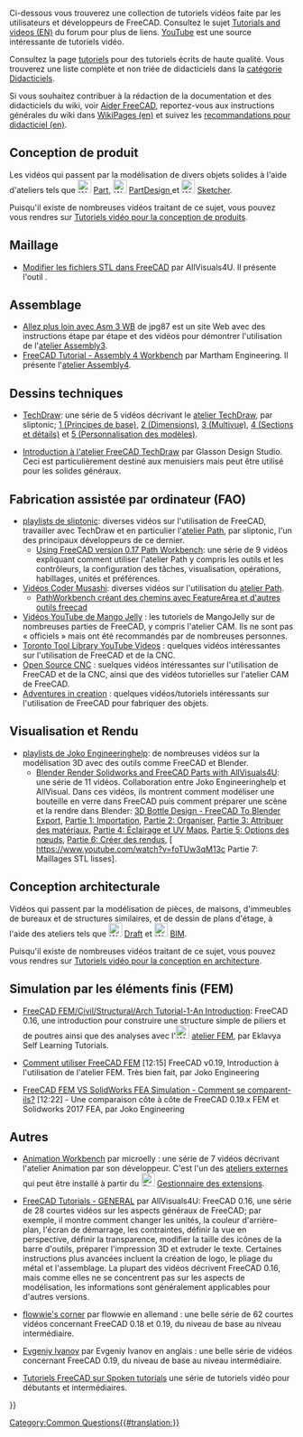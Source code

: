 <languages/>

{{VeryImportantMessage|Faites attention à la version de FreeCAD utilisée dans le tutoriel. Si un didacticiel utilise une version plus ancienne du programme, le processus de modélisation général peut toujours fonctionner, mais certains outils peuvent avoir changé dans les nouvelles versions. N'ajoutez pas de vidéos créées avec la version 0.16 ou antérieure, ces versions étant considérées comme obsolètes.}}

Ci-dessous vous trouverez une collection de tutoriels vidéos faite par les utilisateurs et développeurs de FreeCAD. Consultez le sujet [https://forum.freecad.org/viewforum.php?f=36 Tutorials and videos (EN)] du forum pour plus de liens. [https://YouTube.com YouTube] est une source intéressante de tutoriels vidéo.

Consultez la page [[tutorials/fr|tutoriels]] pour des tutoriels écrits de haute qualité. Vous trouverez une liste complète et non triée de didacticiels dans la [[:Category:Tutorials/fr|catégorie Didacticiels]].

Si vous souhaitez contribuer à la rédaction de la documentation et des didacticiels du wiki, voir [[Help FreeCAD/fr|Aider FreeCAD]], reportez-vous aux instructions générales du wiki dans [[WikiPages|WikiPages (en)]] et suivez les [[tutorial guidelines|recommandations pour didacticiel (en)]].

<span id="Product_design"></span>
==Conception de produit==

Les vidéos qui passent par la modélisation de divers objets solides à l'aide d'ateliers tels que [[Image:Workbench_Part.svg|24px]] [[Part Workbench/fr|Part]], [[Image:Workbench_PartDesign.svg|24px]] [[PartDesign Workbench/fr|PartDesign ]] et [[Image:Workbench_Sketcher.svg|24px]] [[Sketcher Workbench/fr|Sketcher]].

Puisqu'il existe de nombreuses vidéos traitant de ce sujet, vous pouvez vous rendres sur [[Video_tutorials_for_product_design/fr|Tutoriels vidéo pour la conception de produits]].

<span id="Meshes"></span>
== Maillage==

* [https://www.youtube.com/watch?v=5lwENZeNiNg&feature=youtu.be Modifier les fichiers STL dans FreeCAD] par AllVisuals4U. Il présente l'outil {{Button|[[File:Part_ShapeFromMesh.svg|16px]] [[Part_ShapeFromMesh/fr|Part Forme à partir du maillage]]}}.

<span id="Assembly"></span>
== Assemblage ==

* [https://help-freecad-jpg87.fr/025c_ass_ex_creat.php Allez plus loin avec Asm 3 WB] de jpg87 est un site Web avec des instructions étape par étape et des vidéos pour démontrer l'utilisation de l'[[Assembly3_Workbench/fr|atelier Assembly3]].
* [https://www.youtube.com/watch?v=n04M6nFvdxs FreeCAD Tutorial - Assembly 4 Workbench] par Martham Engineering. Il présente l'[[Assembly4_Workbench/fr|atelier Assembly4]].

<span id="Technical_drawings"></span>
== Dessins techniques ==

* [https://www.youtube.com/watch?v=7LbOmSGW9F0&list=PLEuOia-QxyFKQnmM1U9yVo7eNrK_Mcln8 TechDraw]: une série de 5 vidéos décrivant le [[TechDraw Workbench/fr|atelier TechDraw]], par sliptonic; [https://www.youtube.com/watch?v=7LbOmSGW9F0 1 (Principes de base)], [https://www.youtube.com/watch?v=z3w84RfvqaE 2 (Dimensions)], [https://www.youtube.com/watch?v=uNjXg-m38aI 3 (Multivue)], [https://www.youtube.com/watch?v=3zSdeFV6I5o 4 (Sections et détails)] et [https://www.youtube.com/watch?v=kcmdJ7xa7gg 5 (Personnalisation des modèles)].

* [https://www.youtube.com/watch?v=TnYMfpdNQoo Introduction à l'atelier FreeCAD TechDraw] par Glasson Design Studio. Ceci est particulièrement destiné aux menuisiers mais peut être utilisé pour les solides généraux.

<span id="Computer-Aided_Manufacturing_(CAM)"></span>
== Fabrication assistée par ordinateur (FAO) ==

* [https://www.youtube.com/user/sliptonic/playlists playlists de sliptonic]: diverses vidéos sur l'utilisation de FreeCAD, travailler avec TechDraw et en particulier l'[[Path Workbench/fr|atelier Path]], par sliptonic, l'un des principaux développeurs de ce dernier.
** [https://www.youtube.com/playlist?list=PLEuOia-QxyFJZSpqb0xOHc9t7MLdCO3io Using FreeCAD version 0.17 Path Workbench]: une série de 9 vidéos expliquant comment utiliser l'atelier Path y compris les outils et les contrôleurs, la configuration des tâches, visualisation, opérations, habillages, unités et préférences.
* [https://www.youtube.com/channel/UCtNnYMVWGkG-aemOrCtGjCA/videos Vidéos Coder Musashi]: diverses vidéos sur l'utilisation du [[Path Workbench/fr|atelier Path]].
** [https://www.youtube.com/watch?v=MsDIRIkeNJ4 PathWorkbench créant des chemins avec FeatureArea et d'autres outils freecad]
* [https://www.youtube.com/@MangoJellySolutions Vidéos YouTube de Mango Jelly] : les tutoriels de MangoJelly sur de nombreuses parties de FreeCAD, y compris l'atelier CAM. Ils ne sont pas « officiels » mais ont été recommandés par de nombreuses personnes.
* [https://www.youtube.com/@TorontotoollibraryIRBE Toronto Tool Library YouTube Videos] : quelques vidéos intéressantes sur l'utilisation de FreeCAD et de la CNC.
* [https://www.youtube.com/@opensourcecnc Open Source CNC] : suelques vidéos intéressantes sur l'utilisation de FreeCAD et de la CNC, ainsi que des vidéos tutorielles sur l'atelier CAM de FreeCAD.
* [https://www.youtube.com/@Adventuresincreation Adventures in creation] : quelques vidéos/tutoriels intéressants sur l'utilisation de FreeCAD pour fabriquer des objets.

<span id="Visualization_and_rendering"></span>
== Visualisation et Rendu ==

* [https://www.youtube.com/channel/UC-CubOaooNwC-3RBKUoAOQQ/playlists playlists de Joko Engineeringhelp]: de nombreuses vidéos sur la modélisation 3D avec des outils comme FreeCAD et Blender.
** [https://www.youtube.com/watch?v=a__w8eMRx-U&list=PL7eiW2bt21YUfOTUvzA3jtQqF4Vpz21Ut Blender Render Solidworks and FreeCAD Parts with AllVisuals4U]: une série de 11 vidéos. Collaboration entre Joko Engineeringhelp et AllVisual. Dans ces vidéos, ils montrent comment modéliser une bouteille en verre dans FreeCAD puis comment préparer une scène et la rendre dans Blender: [https://www.youtube.com/watch?v=a__w8eMRx-U&list=PL7eiW2bt21YUfOTUvzA3jtQqF4Vpz21Ut 3D Bottle Design - FreeCAD To Blender Export], [https://www.youtube.com/watch?v=U7e6-Wfv2b0 Partie 1: Importation], [https://www.youtube.com/watch?v=fAvDd7SY-T0 Partie 2: Organiser], [https://www.youtube.com/watch?v=J8TuRgaBNBU Partie 3: Attribuer des matériaux], [https://www.youtube.com/watch?v=0dsvaQVN1VQ Partie 4: Éclairage et UV Maps], [https://www.youtube.com/watch?v=zx0Qvsl6gzw Partie 5: Options des nœuds], [https://www.youtube.com/watch?v=TRVLZeJ6f28 Partie 6: Créer des rendus], [ https://www.youtube.com/watch?v=foTUw3qM13c Partie 7: Maillages STL lisses].

<span id="Architectural_design"></span>
== Conception architecturale ==

Vidéos qui passent par la modélisation de pièces, de maisons, d'immeubles de bureaux et de structures similaires, et de dessin de plans d'étage, à l'aide des ateliers tels que [[Image:Workbench_Draft.svg|24px]] [[Draft_Workbench/fr|Draft]] et [[Image:Workbench_BIM.svg|24px]] [[BIM_Workbench/fr|BIM]].

Puisqu'il existe de nombreuses vidéos traitant de ce sujet, vous pouvez vous rendres sur [[Video_tutorials_for_architectural_design/fr|Tutoriels vidéo pour la conception en architecture]].

<span id="Finite_element_(FEM)_simulation"></span>
==Simulation par les éléments finis (FEM)==

* [https://www.youtube.com/watch?v=wAJe1R5NDGw FreeCAD FEM/Civil/Structural/Arch Tutorial-1-An Introduction]: FreeCAD 0.16, une introduction pour construire une structure simple de piliers et de poutres ainsi que des analyses avec l'[[Image:Workbench_FEM.svg|24px]] [[FEM_Workbench/fr|atelier FEM]], par Eklavya Self Learning Tutorials.

* [https://www.youtube.com/watch?v=dhrynRdBOIg Comment utiliser FreeCAD FEM] [12:15] FreeCAD v0.19, Introduction à l'utilisation de l'atelier FEM. Très bien fait, par Joko Engineering

* [https://www.youtube.com/watch?v=qWtMJagDoRk FreeCAD FEM VS SolidWorks FEA Simulation - Comment se comparent-ils?] [12:22] - Une comparaison côte à côte de FreeCAD 0.19.x FEM et Solidworks 2017 FEA, par Joko Engineering

<span id="Other"></span>
== Autres ==

* [https://www.youtube.com/watch?v=AQjAa5JxmOg&list=PLIxaznuCUATKzCFbFUFhRwZMJMnYuQ1JB Animation Workbench] par microelly : une série de 7 vidéos décrivant l'atelier Animation par son développeur. C'est l'un des [[External_workbenches/fr|ateliers externes]] qui peut être installé à partir du [[Image:Std_AddonMgr.svg|24px]] [[Std_AddonMgr/fr|Gestionnaire des extensions]].

* [https://www.youtube.com/watch?v=WdBQPXeAeMc&list=PLKu--JcOZKTPZjy761ELQ7ba45yZmxOpj FreeCAD Tutorials - GENERAL] par AllVisuals4U: FreeCAD 0.16, une série de 28 courtes vidéos sur les aspects généraux de FreeCAD; par exemple, il montre comment changer les unités, la couleur d'arrière-plan, l'écran de démarrage, les contraintes, définir la vue en perspective, définir la transparence, modifier la taille des icônes de la barre d'outils, préparer l'impression 3D et extruder le texte. Certaines instructions plus avancées incluent la création de logo, le pliage du métal et l'assemblage. La plupart des vidéos décrivent FreeCAD 0.16, mais comme elles ne se concentrent pas sur les aspects de modélisation, les informations sont généralement applicables pour d'autres versions.

* [https://www.youtube.com/c/flowwiescorner/videos flowwie's corner] par flowwie en allemand : une belle série de 62 courtes vidéos concernant FreeCAD 0.18 et 0.19, du niveau de base au niveau intermédiaire.

* [https://www.youtube.com/c/CFDIntech/videos Evgeniy Ivanov] par Evgeniy Ivanov en anglais : une belle série de vidéos concernant FreeCAD 0.19, du niveau de base au niveau intermédiaire.

* [https://spoken-tutorial.org/tutorial-search/?search_foss=FreeCAD&search_language=English Tutoriels FreeCAD sur Spoken tutorials] une série de tutoriels vidéo pour débutants et intermédiaires.

{{Userdocnavi{{#translation:}}}}
[[Category:Common Questions{{#translation:}}]]